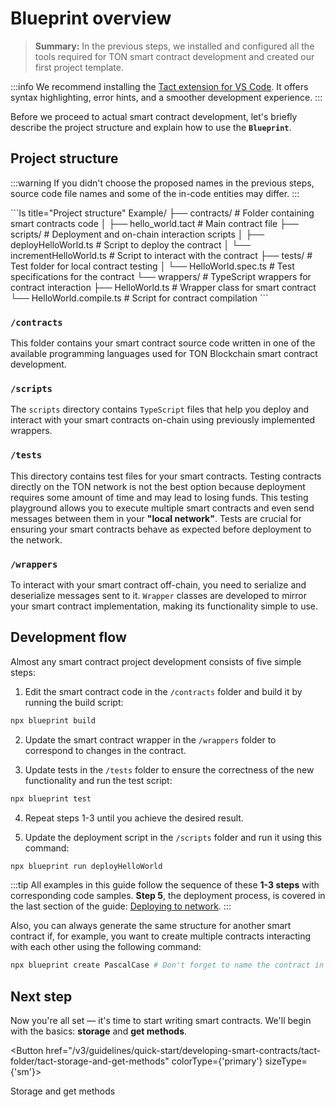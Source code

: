 
# Blueprint overview

> **Summary:** In the previous steps, we installed and configured all the tools required for TON smart contract development and created our first project template.

:::info
We recommend installing the [Tact extension for VS Code](https://marketplace.visualstudio.com/items?itemName=tonstudio.vscode-tact). It offers syntax highlighting, error hints, and a smoother development experience.
:::

Before we proceed to actual smart contract development, let's briefly describe the project structure and explain how to use the **`Blueprint`**.

## Project structure

:::warning
If you didn't choose the proposed names in the previous steps, source code file names and some of the in-code entities may differ.
:::

<Tabs groupId="language">
  <TabItem value="Tact" label="Tact">
    ```ls title="Project structure"
    Example/
    ├── contracts/           # Folder containing smart contracts code
    │   ├── hello_world.tact   # Main contract file
    ├── scripts/             # Deployment and on-chain interaction scripts
    │   ├── deployHelloWorld.ts     # Script to deploy the contract
    │   └── incrementHelloWorld.ts  # Script to interact with the contract
    ├── tests/               # Test folder for local contract testing
    │   └── HelloWorld.spec.ts      # Test specifications for the contract
    └── wrappers/            # TypeScript wrappers for contract interaction
        ├── HelloWorld.ts           # Wrapper class for smart contract
        └── HelloWorld.compile.ts   # Script for contract compilation
    ```
  </TabItem>

</Tabs>

### `/contracts`

This folder contains your smart contract source code written in one of the available programming languages used for TON Blockchain smart contract development.

### `/scripts`

The `scripts` directory contains `TypeScript` files that help you deploy and interact with your smart contracts on-chain using previously implemented wrappers.

### `/tests`

This directory contains test files for your smart contracts. Testing contracts directly on the TON network is not the best option because deployment requires some amount of time and may lead to losing funds. This testing playground allows you to execute multiple smart contracts and even send messages between them in your **"local network"**. Tests are crucial for ensuring your smart contracts behave as expected before deployment to the network.

### `/wrappers`

To interact with your smart contract off-chain, you need to serialize and deserialize messages sent to it. `Wrapper` classes are developed to mirror your smart contract implementation, making its functionality simple to use.


## Development flow

Almost any smart contract project development consists of five simple steps:

1. Edit the smart contract code in the `/contracts` folder and build it by running the build script:

```bash
npx blueprint build
```

2. Update the smart contract wrapper in the `/wrappers` folder to correspond to changes in the contract.

3. Update tests in the `/tests` folder to ensure the correctness of the new functionality and run the test script:

```bash
npx blueprint test
```

4. Repeat steps 1-3 until you achieve the desired result.

5. Update the deployment script in the `/scripts` folder and run it using this command:

```bash
npx blueprint run deployHelloWorld
```

:::tip
All examples in this guide follow the sequence of these **1-3 steps** with corresponding code samples. **Step 5**, the deployment process, is covered in the last section of the guide: [Deploying to network](/v3/guidelines/quick-start/developing-smart-contracts/tact-folder/tact-deploying-to-network/).
:::

Also, you can always generate the same structure for another smart contract if, for example, you want to create multiple contracts interacting with each other using the following command:

```bash
npx blueprint create PascalCase # Don't forget to name the contract in PascalCase
```

## Next step

Now you're all set — it's time to start writing smart contracts. We'll begin with the basics: **storage** and **get methods**.

<Button href="/v3/guidelines/quick-start/developing-smart-contracts/tact-folder/tact-storage-and-get-methods" colorType={'primary'} sizeType={'sm'}>

  Storage and get methods

</Button>

<Feedback />
